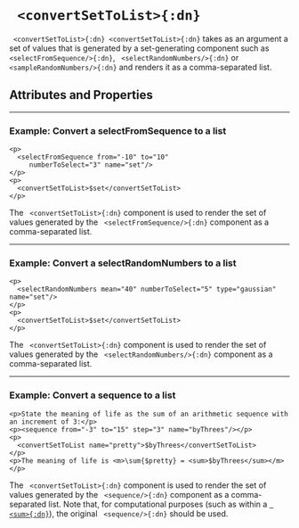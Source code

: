 



# ` <convertSetToList>{:dn}`


` <convertSetToList>{:dn}`<idx>` <convertSetToList>{:dn}`</idx> takes as an argument a set of values that is 
generated by a set-generating component such as <ref uri="doenet:doenetID=_HtetAL1AhP13dJyv4sP2H">` <selectFromSequence/>{:dn}`</ref>, 
<ref uri="doenet:doenetId=_HFhH7id_K4u5E1OiZTTby">` <selectRandomNumbers/>{:dn}`</ref> or ` <sampleRandomNumbers/>{:dn}` and renders 
it as a comma-separated list.

## Attributes and Properties 
 <AttrDisplay name='convertSetToList'/> 
 <PropDisplay name='convertSetToList'/>

---

### Example: Convert a <tage>selectFromSequence</tage> to a list


```doenet-editor-horiz
<p>
  <selectFromSequence from="-10" to="10" 
     numberToSelect="3" name="set"/>
</p>
<p>
  <convertSetToList>$set</convertSetToList>
</p>
```



The ` <convertSetToList>{:dn}` component is used to render the set of values generated by the <ref uri="doenet:doenetID=_HtetAL1AhP13dJyv4sP2H">` <selectFromSequence/>{:dn}`</ref> component as a comma-separated list.



---

### Example: Convert a <tage>selectRandomNumbers</tage> to a list


```doenet-editor-horiz
<p>
  <selectRandomNumbers mean="40" numberToSelect="5" type="gaussian" name="set"/>
</p>
<p>
  <convertSetToList>$set</convertSetToList>
</p>
```



The ` <convertSetToList>{:dn}` component is used to render the set of values generated by the <ref uri="doenet:doenetId=_HFhH7id_K4u5E1OiZTTby">` <selectRandomNumbers/>{:dn}`</ref> component as a comma-separated list.



---

### Example: Convert a <tage>sequence</tage> to a list


```doenet-editor-horiz
<p>State the meaning of life as the sum of an arithmetic sequence with an increment of 3:</p>
<p><sequence from="-3" to="15" step="3" name="byThrees"/></p>
<p>
  <convertSetToList name="pretty">$byThrees</convertSetToList>
</p>
<p>The meaning of life is <m>\sum{$pretty} = <sum>$byThrees</sum></m>
</p>
```



The ` <convertSetToList>{:dn}` component is used to render the set of values generated by the <ref uri="doenet:doenetId=_HFhH7id_K4u5E1OiZTTby">` <sequence/>{:dn}`</ref> component as a comma-separated list. Note that, for computational purposes (such as within a [` <sum>{:dn}`](sum.mdx)), the original ` <sequence/>{:dn}` should be used.


